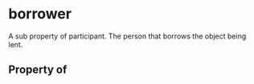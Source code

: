 # borrower

A sub property of participant. The person that borrows the object being lent.

## Property of




